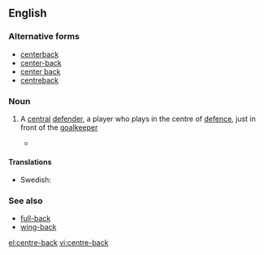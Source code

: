 ==English==

===Alternative forms===
*[[centerback]]
*[[center-back]]
*[[center back]]
*[[centreback]]

===Noun===
{{en-noun|head=[[centre]]-[[back]]}}

# {{soccer}} A [[central]] [[defender]], a player who plays in the centre of [[defence]], just in front of the [[goalkeeper]]
#* {{quote-news
|year=2011
|date=March 1
|author=Phil McNulty 
|title=Chelsea   2 - 1   Man Utd
|work=BBC
|url=http://news.bbc.co.uk/sport2/hi/football/eng_prem/9405635.stm
|page=
|passage=Ferguson was incensed as referee Martin Atkinson pointed to the spot - and United's sense of injustice deepened when Nemanja Vidic was sent off in stoppage time after receiving a second yellow card for a foul on Ramires, ruling the '''centre-back''' out of the visit to Liverpool on Sunday. }}

====Translations====
{{trans-top|a central defender}}
* Swedish: {{t+|sv|mittback|c}}
{{trans-mid}}
{{trans-bottom}}

===See also===
*[[full-back]]
*[[wing-back]]

[[el:centre-back]]
[[vi:centre-back]]